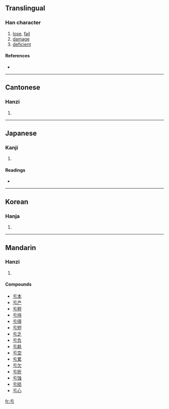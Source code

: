 {{also|虧}}<!-- may be replaced by zh-forms -->
==Translingual==

===Han character===
{{Han char|rn=7|rad=二|as=01|sn=3|four=|canj=一一女尸 (MMVS), X一一女尸 (XMMVS)}}

# [[lose]], [[fail]]
# [[damage]]
# [[deficient]]

====References====
* {{Han ref|kx=0086.070|dkj=00253|dj=0177.050|hdz=10005.010|uh=4E8F|ud=20111}}

----

==Cantonese==

===Hanzi===
{{yue-hanzi|jyut=|y=kwai1}}

# {{defn|Cantonese}}

----

==Japanese==

===Kanji===
{{ja-kanji|grade=|rs=二01}}

# {{defn|Japanese}}

====Readings====
* {{ja-readings|on=[[う]] (u)|kun=[[かける]] (kakeru)}}

----

==Korean==

===Hanja===
{{ko-hanja|hangeul=[[유]], [[우]]|rv=yu, u|mr=yu, u}}

# {{defn|Korean}}

----

==Mandarin==

===Hanzi===
{{cmn-hanzi|tra=虧|pin=[[kuī]] ([[kui1]]), [[yú]] ([[yu2]])|wg=k'uei<sup>1</sup>, yü<sup>2</sup>}}

# {{defn|Mandarin}}

====Compounds====
* [[亏本]]
* [[亏产]]
* [[亏秤]]
* [[亏待]]
* [[亏得]]
* [[亏短]]
* [[亏乏]]
* [[亏负]]
* [[亏耗]]
* [[亏空]]
* [[亏累]]
* [[亏欠]]
* [[亏折]]
* [[亏蚀]]
* [[亏损]]
* [[亏心]]

[[fr:亏]]